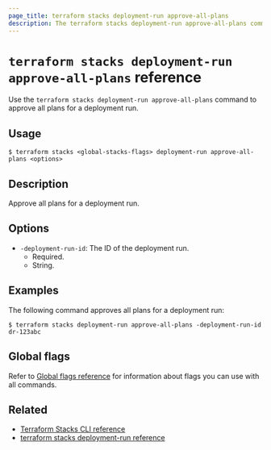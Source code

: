```yaml
---
page_title: terraform stacks deployment-run approve-all-plans
description: The terraform stacks deployment-run approve-all-plans command approves all plans for a deployment run.
---
```


# `terraform stacks deployment-run approve-all-plans` reference

Use the `terraform stacks deployment-run approve-all-plans` command to approve all plans for a deployment run.

## Usage

```shell-session
$ terraform stacks <global-stacks-flags> deployment-run approve-all-plans <options>
```

## Description

Approve all plans for a deployment run.

## Options

- `-deployment-run-id`: The ID of the deployment run.
    - Required.
    - String.

## Examples

The following command approves all plans for a deployment run:

```shell-session
$ terraform stacks deployment-run approve-all-plans -deployment-run-id dr-123abc
```

## Global flags

Refer to [Global flags reference](/terraform/cli/commands/stacks/global-flags) for information about flags you can use with all commands.

## Related

- [Terraform Stacks CLI reference](/terraform/cli/commands/stacks)
- [terraform stacks deployment-run reference](terraform/cli/commands/stacks/deployment-run)
